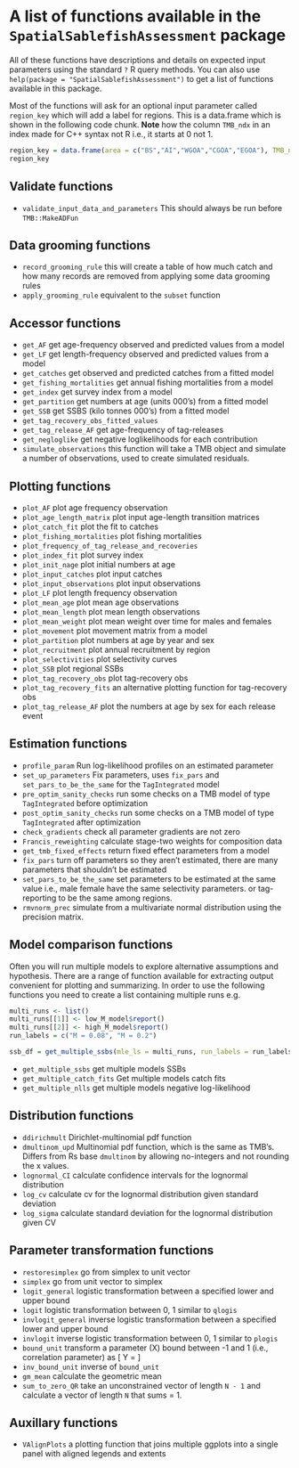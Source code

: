 # A list of functions available in the `SpatialSablefishAssessment` package {-}

All of these functions have descriptions and details on expected input parameters using the standard `?` R query methods. You can also use `help(package = "SpatialSablefishAssessment")` to get a list of functions available in this package.

Most of the functions will ask for an optional input parameter called `region_key` which will add a label for regions. This is a data.frame which is shown in the following code chunk. **Note** how the column `TMB_ndx` in an index made for C++ syntax not R i.e., it starts at 0 not 1.

```r
region_key = data.frame(area = c("BS","AI","WGOA","CGOA","EGOA"), TMB_ndx = c(0:4))
region_key
```


## Validate functions {-}

- `validate_input_data_and_parameters` This should always be run before `TMB::MakeADFun`

## Data grooming functions {-}

- `record_grooming_rule` this will create a table of how much catch and how many records are removed from applying some data grooming rules
- `apply_grooming_rule` equivalent to the `subset` function


## Accessor functions {-}

- `get_AF` get age-frequency observed and predicted values from a model
- `get_LF` get length-frequency observed and predicted values from a model
- `get_catches` get observed and predicted catches from a fitted model
- `get_fishing_mortalities` get annual fishing mortalities from a model
- `get_index` get survey index from a model
- `get_partition`  get numbers at age (units 000's) from a fitted model
- `get_SSB` get SSBS (kilo tonnes 000's) from a fitted model
- `get_tag_recovery_obs_fitted_values`
- `get_tag_release_AF` get age-frequency of tag-releases
- `get_negloglike` get negative loglikelihoods for each contribution
- `simulate_observations` this function will take a TMB object and simulate a number of observations, used to create simulated residuals.

## Plotting functions {-}

- `plot_AF` plot age frequency observation
- `plot_age_length_matrix` plot input age-length transition matrices
- `plot_catch_fit` plot the fit to catches
- `plot_fishing_mortalities`  plot fishing mortalities
- `plot_frequency_of_tag_release_and_recoveries	`
- `plot_index_fit` plot survey index
- `plot_init_nage` plot initial numbers at age
- `plot_input_catches` plot input catches
- `plot_input_observations` plot input observations
- `plot_LF` plot length frequency observation
- `plot_mean_age` plot mean age observations
- `plot_mean_length` plot mean length observations
- `plot_mean_weight` plot mean weight over time for males and females
- `plot_movement`  plot movement matrix from a model
- `plot_partition` plot numbers at age by year and sex
- `plot_recruitment` plot annual recruitment by region
- `plot_selectivities` plot selectivity curves 
- `plot_SSB` plot regional SSBs
- `plot_tag_recovery_obs` plot tag-recovery obs
- `plot_tag_recovery_fits` an alternative plotting function for tag-recovery obs
- `plot_tag_release_AF` plot the numbers at age by sex for each release event

## Estimation functions {-}

- `profile_param` Run log-likelihood profiles on an estimated parameter
- `set_up_parameters` Fix parameters, uses `fix_pars` and `set_pars_to_be_the_same` for the `TagIntegrated` model 
- `pre_optim_sanity_checks` run some checks on a TMB model of type `TagIntegrated` before optimization
- `post_optim_sanity_checks`  run some checks on a TMB model of type `TagIntegrated` after optimization
- `check_gradients` check all parameter gradients are not zero
- `Francis_reweighting` calculate stage-two weights for composition data
- `get_tmb_fixed_effects` return fixed effect parameters from a model
- `fix_pars` turn off parameters so they aren't estimated, there are many parameters that shouldn't be estimated
- `set_pars_to_be_the_same` set parameters to be estimated at the same value i.e., male female have the same selectivity parameters. or tag-reporting  to be the same among regions.
- `rmvnorm_prec` simulate from a multivariate normal distribution using the precision matrix.


## Model comparison functions {-}

Often you will run multiple models to explore alternative assumptions and hypothesis. There are a range of function available for extracting output convenient for plotting and summarizing. In order to use the following functions you need to create a list containing multiple runs e.g.

```r
multi_runs <- list()
multi_runs[[1]] <- low_M_model$report()
multi_runs[[2]] <- high_M_model$report()
run_labels = c("M = 0.08", "M = 0.2")

ssb_df = get_multiple_ssbs(mle_ls = multi_runs, run_labels = run_labels)
```


- `get_multiple_ssbs` get multiple models SSBs
- `get_multiple_catch_fits` Get multiple models catch fits
- `get_multiple_nlls` get multiple models negative log-likelihood 


## Distribution functions {-}

- `ddirichmult` Dirichlet-multinomial pdf function
- `dmultinom_upd` Multinomial pdf function, which is the same as TMB's. Differs from Rs base  `dmultinom` by allowing no-integers and not rounding the x values.
- `lognormal_CI` calculate confidence intervals for the lognormal distribution
- `log_cv` calculate cv for the lognormal distribution given standard deviation
- `log_sigma` calculate standard deviation for the lognormal distribution given CV



## Parameter transformation functions {-}

- `restoresimplex` go from simplex to unit vector
- `simplex` go from unit vector to simplex
- `logit_general` logistic transformation between a specified lower and upper bound
- `logit` logistic transformation between 0, 1 similar to `qlogis`
- `invlogit_general` inverse logistic transformation between a specified lower and upper bound
- `invlogit` inverse logistic transformation between 0, 1 similar to `plogis`
- `bound_unit` transform a parameter \(X\) bound between -1 and 1 (i.e., correlation parameter) as
\[
Y = 
\begin{cases}
\sqrt{\frac{X^2}{1  - X^2}}, \ \ & X \geq 0 \\
-\sqrt{\frac{X^2}{1  - X^2}} , \ \ & X < 0
\end{cases}
\]
- `inv_bound_unit` inverse of `bound_unit`
- `gm_mean` calculate the geometric mean
- `sum_to_zero_QR` take an unconstrained vector of length `N - 1` and calculate a vector of length `N` that sums = 1.

## Auxillary functions {-}

- `VAlignPlots` a plotting function that joins multiple ggplots into a single panel with aligned legends and extents

